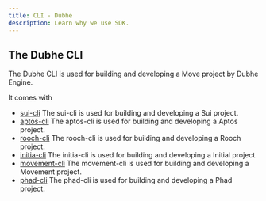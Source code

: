 ```yaml
---
title: CLI - Dubhe
description: Learn why we use SDK.
---
```


## The Dubhe CLI

The Dubhe CLI is used for building and developing a Move project by Dubhe Engine.

It comes with

- [sui-cli](/dubhe/sui-cli) The sui-cli is used for building and developing a Sui project.
- [aptos-cli](/dubhe/aptos-cli) The aptos-cli is used for building and developing a Aptos project.
- [rooch-cli](/dubhe/rooch-cli) The rooch-cli is used for building and developing a Rooch project.
- [initia-cli](/dubhe/initia-cli) The initia-cli is used for building and developing a Initial project.
- [movement-cli](/dubhe/movement-cli) The movement-cli is used for building and developing a Movement project.
- [phad-cli](/dubhe/phad-cli) The phad-cli is used for building and developing a Phad project.
